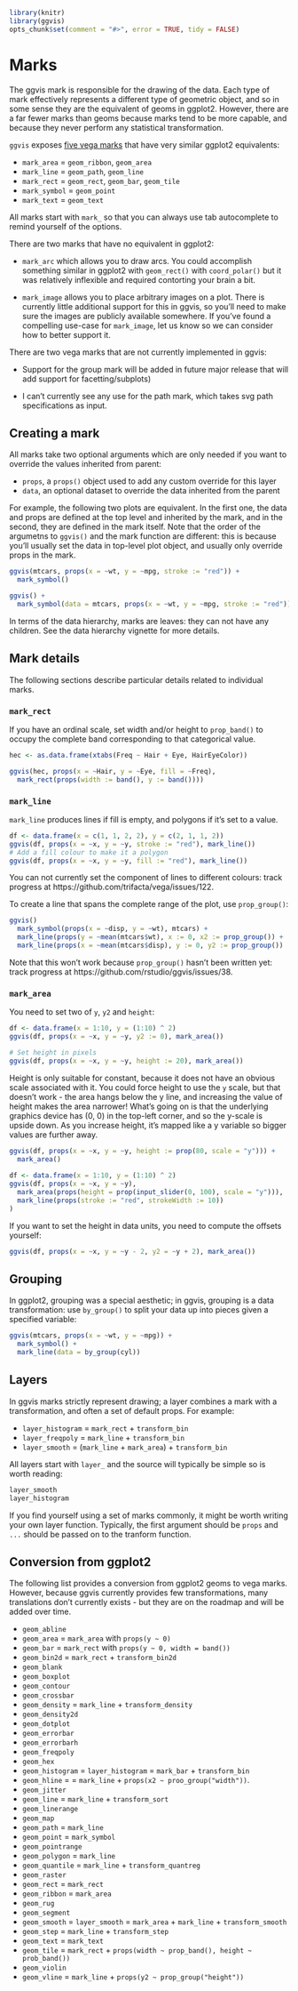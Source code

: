 <!--
%\VignetteEngine{knitr}
%\VignetteIndexEntry{Marks}
-->

```r
library(knitr)
library(ggvis)
opts_chunk$set(comment = "#>", error = TRUE, tidy = FALSE)
```

# Marks

The ggvis mark is responsible for the drawing of the data. Each type of mark 
effectively represents a different type of geometric object, and so in some
sense they are the equivalent of geoms in ggplot2. However, there are a far
fewer marks than geoms because marks tend to be more capable, and because they
never perform any statistical transformation.

`ggvis` exposes 
[five vega marks](https://github.com/trifacta/vega/wiki/Marks#color-references)
that have very similar ggplot2 equivalents:

* `mark_area` = `geom_ribbon`, `geom_area`
* `mark_line` = `geom_path`, `geom_line` 
* `mark_rect` = `geom_rect`, `geom_bar`, `geom_tile`
* `mark_symbol` = `geom_point`
* `mark_text` = `geom_text`

All marks start with `mark_` so that you can always use tab autocomplete to 
remind yourself of the options.

There are two marks that have no equivalent in ggplot2:

* `mark_arc` which allows you to draw arcs. You could accomplish something
  similar in ggplot2 with `geom_rect()` with `coord_polar()` but it was
  relatively inflexible and required contorting your brain a bit.
  
* `mark_image` allows you to place arbitrary images on a plot. There is 
  currently little additional support for this in ggvis, so you'll need to 
  make sure the images are publicly available somewhere. If you've found
  a compelling use-case for `mark_image`, let us know so we can consider 
  how to better support it.

There are two vega marks that are not currently implemented in ggvis:

* Support for the group mark will be added in future major release that will 
  add support for facetting/subplots)

* I can't currently see any use for the path mark, which takes svg path
  specifications as input.

## Creating a mark

All marks take two optional arguments which are only needed if you want to 
override the values inherited from parent:

* `props`, a `props()` object used to add any custom override for this layer
* `data`, an optional dataset to override the data inherited from the parent

For example, the following two plots are equivalent. In the first one, the 
data and props are defined at the top level and inherited by the mark, and in 
the second, they are defined in the mark itself. Note that the order of the 
argumetns to `ggvis()` and the mark function are different: this is because 
you'll usually set the data in top-level plot object, and usually only override
props in the mark.

```r
ggvis(mtcars, props(x = ~wt, y = ~mpg, stroke := "red")) +
  mark_symbol()

ggvis() + 
  mark_symbol(data = mtcars, props(x = ~wt, y = ~mpg, stroke := "red"))
```

In terms of the data hierarchy, marks are leaves: they can not have any 
children. See the data hierarchy vignette for more details.

## Mark details

The following sections describe particular details related to individual marks.

### `mark_rect`

If you have an ordinal scale, set width and/or height to `prop_band()` to 
occupy the complete band corresponding to that categorical value.

```r
hec <- as.data.frame(xtabs(Freq ~ Hair + Eye, HairEyeColor))

ggvis(hec, props(x = ~Hair, y = ~Eye, fill = ~Freq),
  mark_rect(props(width := band(), y := band())))
```

### `mark_line`

`mark_line` produces lines if fill is empty, and polygons if it's set to a 
value.

```r
df <- data.frame(x = c(1, 1, 2, 2), y = c(2, 1, 1, 2))
ggvis(df, props(x = ~x, y = ~y, stroke := "red"), mark_line())
# Add a fill colour to make it a polygon
ggvis(df, props(x = ~x, y = ~y, fill := "red"), mark_line())
```

You can not currently set the component of lines to different colours: 
track progress at https://github.com/trifacta/vega/issues/122.

To create a line that spans the complete range of the plot, use `prop_group()`:

```r
ggvis()
  mark_symbol(props(x = ~disp, y = ~wt), mtcars) + 
  mark_line(props(y = ~mean(mtcars$wt), x := 0, x2 := prop_group()) + 
  mark_line(props(x = ~mean(mtcars$disp), y := 0, y2 := prop_group())
```

Note that this won't work because `prop_group()` hasn't been written yet: track 
progress at https://github.com/rstudio/ggvis/issues/38.

### `mark_area`

You need to set two of `y`, `y2` and `height`:

```r
df <- data.frame(x = 1:10, y = (1:10) ^ 2)
ggvis(df, props(x = ~x, y = ~y, y2 := 0), mark_area())

# Set height in pixels
ggvis(df, props(x = ~x, y = ~y, height := 20), mark_area())
```

Height is only suitable for constant, because it does not have an obvious scale
associated with it. You could force height to use the `y` scale, but that 
doesn't work - the area hangs below the y line, and increasing the value of
height makes the area narrower! What's going on is that the underlying graphics
device has (0, 0) in the top-left corner, and so the y-scale is upside down. As
you increase height, it's mapped like a y variable so bigger values are further
away.

```r
ggvis(df, props(x = ~x, y = ~y, height := prop(80, scale = "y"))) + 
  mark_area()
  
df <- data.frame(x = 1:10, y = (1:10) ^ 2)
ggvis(df, props(x = ~x, y = ~y), 
  mark_area(props(height = prop(input_slider(0, 100), scale = "y"))),
  mark_line(props(stroke := "red", strokeWidth := 10))
)
```

If you want to set the height in data units, you need to
compute the offsets yourself:

```r
ggvis(df, props(x = ~x, y = ~y - 2, y2 = ~y + 2), mark_area())
```

## Grouping

In ggplot2, grouping was a special aesthetic; in ggvis, grouping is a data 
transformation: use `by_group()` to split your data up into pieces given a 
specified variable:

```r
ggvis(mtcars, props(x = ~wt, y = ~mpg)) +
  mark_symbol() + 
  mark_line(data = by_group(cyl))
```

## Layers

In ggvis marks strictly represent drawing; a layer combines a mark with a
transformation, and often a set of default props. For example:

* `layer_histogram` = `mark_rect` + `transform_bin`
* `layer_freqpoly` = `mark_line` + `transform_bin`
* `layer_smooth` = (`mark_line` + `mark_area`) + `transform_bin`

All layers start with `layer_` and the source will typically be simple so is 
worth reading:

```r
layer_smooth
layer_histogram
```

If you find yourself using a set of marks commonly, it might be worth writing
your own layer function. Typically, the first argument should be `props` and
`...` should be passed on to the tranform function.

## Conversion from ggplot2

The following list provides a conversion from ggplot2 geoms to vega marks. 
However, because ggvis currently provides few transformations, many translations
don't currently exists - but they are on the roadmap and will be added over 
time.

* `geom_abline`
* `geom_area` = `mark_area` with `props(y ~ 0)`
* `geom_bar` = `mark_rect` with `props(y ~ 0, width = band())`
* `geom_bin2d` = `mark_rect` + `transform_bin2d`
* `geom_blank`
* `geom_boxplot`
* `geom_contour`
* `geom_crossbar`
* `geom_density` = `mark_line` + `transform_density`
* `geom_density2d`
* `geom_dotplot`
* `geom_errorbar` 
* `geom_errorbarh`
* `geom_freqpoly`
* `geom_hex`
* `geom_histogram` = `layer_histogram` = `mark_bar` + `transform_bin`
* `geom_hline` =  = `mark_line` + `props(x2 ~ proo_group("width"))`.
* `geom_jitter`
* `geom_line` = `mark_line` + `transform_sort`
* `geom_linerange`
* `geom_map`
* `geom_path` = `mark_line`
* `geom_point` = `mark_symbol`
* `geom_pointrange` 
* `geom_polygon` = `mark_line`
* `geom_quantile` = `mark_line` + `transform_quantreg`
* `geom_raster`
* `geom_rect` = `mark_rect`
* `geom_ribbon` = `mark_area`
* `geom_rug`
* `geom_segment`
* `geom_smooth` = `layer_smooth` = `mark_area` + `mark_line` + `transform_smooth`
* `geom_step` = `mark_line` + `transform_step`
* `geom_text` = `mark_text`
* `geom_tile` = `mark_rect` + `props(width ~ prop_band(), height ~ prob_band())`
* `geom_violin`
* `geom_vline` = `mark_line` + `props(y2 ~ prop_group("height"))`